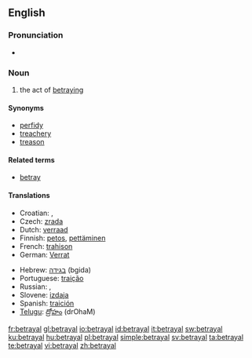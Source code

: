 ==English==

===Pronunciation===
* {{rhymes|eɪəl}}

===Noun===
{{en-noun}}

# the act of [[betray]]ing

====Synonyms====
* [[perfidy]]
* [[treachery]]
* [[treason]]

====Related terms====
* [[betray]]

====Translations====
{{trans-top|act of betraying}}
* Croatian: {{t|hr|izdaja|alt=ȉzdaja|f}}, {{t|hr|izdajstvo|alt=ìzdājstvo|n}}
* Czech: [[zrada]] {{f}}
* Dutch: [[verraad]] {{n}}
* Finnish: [[petos]], [[pettäminen]]
* French: [[trahison]] {{m}}
* German: [[Verrat]] {{m}}
{{trans-mid}}
* Hebrew: [[בגידה]] (bgida) {{f}}
* Portuguese: [[traição]] {{f}}
* Russian: {{t|ru|измена|f|sc=Cyrl|tr=izm'éna}}, {{t|ru|предательство|n|sc=Cyrl|tr=pr'edát'el'stvo}}
* Slovene: [[izdaja]] {{f}}
* Spanish: [[traición]]
* [[Telugu]]: [[ద్రోహం]] (drOhaM)
{{trans-bottom}}

[[fr:betrayal]]
[[gl:betrayal]]
[[io:betrayal]]
[[id:betrayal]]
[[it:betrayal]]
[[sw:betrayal]]
[[ku:betrayal]]
[[hu:betrayal]]
[[pl:betrayal]]
[[simple:betrayal]]
[[sv:betrayal]]
[[ta:betrayal]]
[[te:betrayal]]
[[vi:betrayal]]
[[zh:betrayal]]